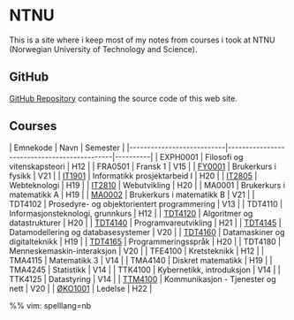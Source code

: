 = NTNU =
This is a site where i keep most of my notes from courses i took at NTNU (Norwegian University of Technology and Science).

== GitHub ==
[[https://github.com/Lunarage/NTNUvimwiki|GitHub Repository]] containing the source code of this web site.

== Courses ==
| Emnekode                  | Navn                                        | Semester |
|---------------------------|---------------------------------------------|----------|
| EXPH0001                  | Filosofi og vitenskapsteori                 | H12      |
| FRA0501                   | Fransk 1                                    | V15      |
| [[FY0001/index|FY0001]]   | Brukerkurs i fysikk                         | V21      |
| [[IT1901/index|IT1901]]   | Informatikk prosjektarbeid I                | H20      |
| [[IT2805/index|IT2805]]   | Webteknologi                                | H19      |
| [[IT2810/index|IT2810]]   | Webutvikling                                | H20      |
| MA0001                    | Brukerkurs i matematikk A                   | H19      |
| [[MA0002/index|MA0002]]   | Brukerkurs i matematikk B                   | V21      |
| TDT4102                   | Prosedyre- og objektorientert programmering | V13      |
| TDT4110                   | Informasjonsteknologi, grunnkurs            | H12      |
| [[TDT4120/index|TDT4120]] | Algoritmer og datastrukturer                | H20      |
| [[TDT4140/index|TDT4140]] | Programvareutvikling                        | H21      |
| [[TDT4145/index|TDT4145]] | Datamodellering og databasesystemer         | V20      |
| [[TDT4160/index|TDT4160]] | Datamaskiner og digitalteknikk              | H19      |
| [[TDT4165/index|TDT4165]] | Programmeringsspråk                         | H20      |
| TDT4180                   | Menneskemaskin-interaksjon                  | V20      |
| TFE4100                   | Kretsteknikk                                | H12      |
| TMA4115                   | Matematikk 3                                | V14      |
| TMA4140                   | Diskret matematikk                          | H19      |
| TMA4245                   | Statistikk                                  | V14      |
| TTK4100                   | Kybernetikk, introduksjon                   | V14      |
| TTK4125                   | Datastyring                                 | V14      |
| [[TTM4100/index|TTM4100]] | Kommunikasjon - Tjenester og nett           | V20      |
| [[ØKO1001/index|ØKO1001]] | Ledelse                                     | H22      |

%% vim: spelllang=nb
